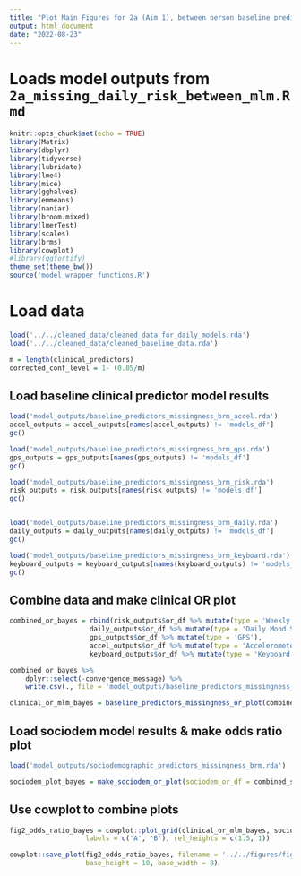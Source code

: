 ```yaml
---
title: "Plot Main Figures for 2a (Aim 1), between person baseline predictors of missing data"
output: html_document
date: "2022-08-23"
---
```


# Loads model outputs from `2a_missing_daily_risk_between_mlm.Rmd`

```r
knitr::opts_chunk$set(echo = TRUE)
library(Matrix)
library(dbplyr)
library(tidyverse)
library(lubridate)
library(lme4)
library(mice)
library(gghalves)
library(emmeans)
library(naniar)
library(broom.mixed)
library(lmerTest)
library(scales)
library(brms)
library(cowplot)
#library(ggfortify)
theme_set(theme_bw())
source('model_wrapper_functions.R')
```

# Load data

```r
load('../../cleaned_data/cleaned_data_for_daily_models.rda')
load('../../cleaned_data/cleaned_baseline_data.rda')
```

```r
m = length(clinical_predictors)
corrected_conf_level = 1- (0.05/m)
```

## Load baseline clinical predictor model results 

```r
load('model_outputs/baseline_predictors_missingness_brm_accel.rda')
accel_outputs = accel_outputs[names(accel_outputs) != 'models_df']
gc()

load('model_outputs/baseline_predictors_missingness_brm_gps.rda')
gps_outputs = gps_outputs[names(gps_outputs) != 'models_df']
gc()

load('model_outputs/baseline_predictors_missingness_brm_risk.rda')
risk_outputs = risk_outputs[names(risk_outputs) != 'models_df']
gc()


load('model_outputs/baseline_predictors_missingness_brm_daily.rda')
daily_outputs = daily_outputs[names(daily_outputs) != 'models_df']
gc()

load('model_outputs/baseline_predictors_missingness_brm_keyboard.rda')
keyboard_outputs = keyboard_outputs[names(keyboard_outputs) != 'models_df']
gc()
```

## Combine data and make clinical OR plot
```r
combined_or_bayes = rbind(risk_outputs$or_df %>% mutate(type = 'Weekly SI Survey'),
                    daily_outputs$or_df %>% mutate(type = 'Daily Mood Survey'),
                    gps_outputs$or_df %>% mutate(type = 'GPS'),
                    accel_outputs$or_df %>% mutate(type = 'Accelerometer'),
                    keyboard_outputs$or_df %>% mutate(type = 'Keyboard Input'))

combined_or_bayes %>%
    dplyr::select(-convergence_message) %>%
    write.csv(., file = 'model_outputs/baseline_predictors_missingness_brm_combined_or.csv', row.names = FALSE)

clinical_or_mlm_bayes = baseline_predictors_missingness_or_plot(combined_or_bayes, m = m, bayes = TRUE)
```

## Load sociodem model results & make odds ratio plot
```r
load('model_outputs/sociodemographic_predictors_missingness_brm.rda')

sociodem_plot_bayes = make_sociodem_or_plot(sociodem_or_df = combined_sociodem_or_brm, m = m, bayes=TRUE)
```

## Use cowplot to combine plots
```r
fig2_odds_ratio_bayes = cowplot::plot_grid(clinical_or_mlm_bayes, sociodem_plot_bayes, ncol = 1, align = 'v', axis = 'lr',
                   labels = c('A', 'B'), rel_heights = c(1.5, 1))

cowplot::save_plot(fig2_odds_ratio_bayes, filename = '../../figures/fig2.2_mlm_between_missingness_odds_ratio_brm.png',
                   base_height = 10, base_width = 8)
```